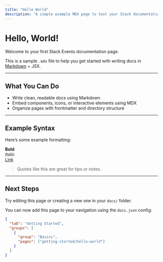 ---
title: "Hello World"
description: "A simple example MDX page to test your Stack documentation setup."
---

# Hello, World!

Welcome to your first Stack Events documentation page.

This is a sample `.mdx` file to help you get started with writing docs in [Markdown](https://www.markdownguide.org/) + JSX.

---

## What You Can Do

- Write clean, readable docs using Markdown
- Embed components, icons, or interactive elements using MDX
- Organize pages with frontmatter and directory structure

---

## Example Syntax

Here’s some example formatting:

**Bold**  
*Italic*  
[Link](https://stack.events)

> Quotes like this are great for tips or notes.

---

## Next Steps

Try editing this page or creating a new one in your `docs/` folder.

You can now add this page to your navigation using the `docs.json` config:

```json
{
  "tab": "Getting Started",
  "groups": [
    {
      "group": "Basics",
      "pages": ["getting-started/hello-world"]
    }
  ]
}
